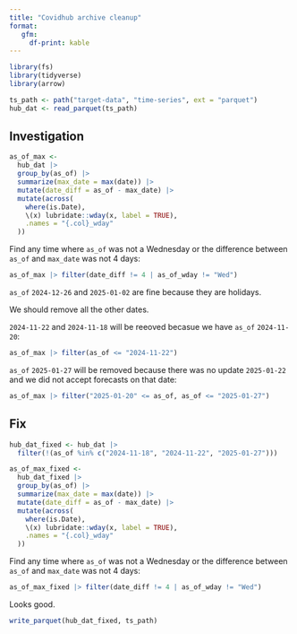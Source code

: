 ```yaml
---
title: "Covidhub archive cleanup"
format: 
   gfm:
     df-print: kable
---
```


```r
library(fs)
library(tidyverse)
library(arrow)

ts_path <- path("target-data", "time-series", ext = "parquet")
hub_dat <- read_parquet(ts_path)
```

## Investigation
```r
as_of_max <-
  hub_dat |>
  group_by(as_of) |>
  summarize(max_date = max(date)) |>
  mutate(date_diff = as_of - max_date) |>
  mutate(across(
    where(is.Date),
    \(x) lubridate::wday(x, label = TRUE),
    .names = "{.col}_wday"
  ))
```

Find any time where `as_of` was not a Wednesday or the difference between `as_of` and `max_date` was not 4 days:
```r
as_of_max |> filter(date_diff != 4 | as_of_wday != "Wed")
```


`as_of` `2024-12-26` and `2025-01-02` are fine because they are holidays.

We should remove all the other dates.

`2024-11-22` and `2024-11-18` will be reeoved becasue we have `as_of` `2024-11-20`:

```r
as_of_max |> filter(as_of <= "2024-11-22")
```


`as_of` `2025-01-27` will be removed because there was no update `2025-01-22` and we did not accept forecasts on that date:


```r
as_of_max |> filter("2025-01-20" <= as_of, as_of <= "2025-01-27")
```


## Fix
```r
hub_dat_fixed <- hub_dat |>
  filter(!(as_of %in% c("2024-11-18", "2024-11-22", "2025-01-27")))
```


```r
as_of_max_fixed <-
  hub_dat_fixed |>
  group_by(as_of) |>
  summarize(max_date = max(date)) |>
  mutate(date_diff = as_of - max_date) |>
  mutate(across(
    where(is.Date),
    \(x) lubridate::wday(x, label = TRUE),
    .names = "{.col}_wday"
  ))
```

Find any time where `as_of` was not a Wednesday or the difference between `as_of` and `max_date` was not 4 days:
```r
as_of_max_fixed |> filter(date_diff != 4 | as_of_wday != "Wed")
```

Looks good.

```r
write_parquet(hub_dat_fixed, ts_path)
```